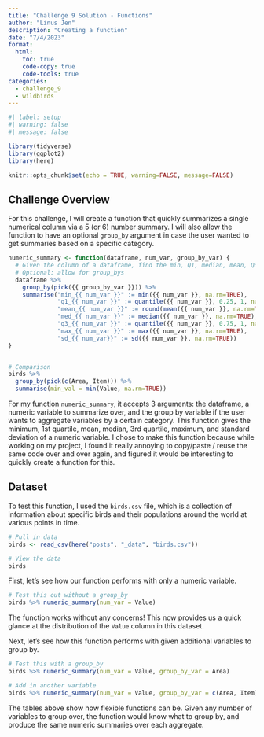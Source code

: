 ```yaml
---
title: "Challenge 9 Solution - Functions"
author: "Linus Jen"
description: "Creating a function"
date: "7/4/2023"
format:
  html:
    toc: true
    code-copy: true
    code-tools: true
categories:
  - challenge_9
  - wildbirds
---
```


```r
#| label: setup
#| warning: false
#| message: false

library(tidyverse)
library(ggplot2)
library(here)

knitr::opts_chunk$set(echo = TRUE, warning=FALSE, message=FALSE)
```

## Challenge Overview

For this challenge, I will create a function that quickly summarizes a single numerical column via a 5 (or 6) number summary. I will also allow the function to have an optional `group_by` argument in case the user wanted to get summaries based on a specific category.

```r
numeric_summary <- function(dataframe, num_var, group_by_var) {
  # Given the column of a dataframe, find the min, Q1, median, mean, Q3, max, and st. dev. for that column
  # Optional: allow for group_bys
  dataframe %>%
    group_by(pick({{ group_by_var }})) %>%
    summarise("min_{{ num_var }}" := min({{ num_var }}, na.rm=TRUE),
              "q1_{{ num_var }}" := quantile({{ num_var }}, 0.25, 1, na.rm=TRUE),
              "mean_{{ num_var }}" := round(mean({{ num_var }}, na.rm=TRUE), 4),
              "med_{{ num_var }}" := median({{ num_var }}, na.rm=TRUE),
              "q3_{{ num_var }}" := quantile({{ num_var }}, 0.75, 1, na.rm=TRUE),
              "max_{{ num_var }}" := max({{ num_var }}, na.rm=TRUE),
              "sd_{{ num_var}}" := sd({{ num_var }}, na.rm=TRUE))
}


# Comparison
birds %>%
  group_by(pick(c(Area, Item))) %>%
  summarise(min_val = min(Value, na.rm=TRUE))

```

For my function `numeric_summary`, it accepts 3 arguments: the dataframe, a numeric variable to summarize over, and the group by variable if the user wants to aggregate variables by a certain category. This function gives the minimum, 1st quartile, mean, median, 3rd quartile, maximum, and standard deviation of a numeric variable. I chose to make this function because while working on my project, I found it really annoying to copy/paste / reuse the same code over and over again, and figured it would be interesting to quickly create a function for this.


## Dataset

To test this function, I used the `birds.csv` file, which is a collection of information about specific birds and their populations around the world at various points in time.

```r
# Pull in data
birds <- read_csv(here("posts", "_data", "birds.csv"))

# View the data
birds
```

First, let's see how our function performs with only a numeric variable.

```r
# Test this out without a group_by
birds %>% numeric_summary(num_var = Value)
```

The function works without any concerns! This now provides us a quick glance at the distribution of the `Value` column in this dataset.

Next, let's see how this function performs with given additional variables to group by.

```r
# Test this with a group_by
birds %>% numeric_summary(num_var = Value, group_by_var = Area)

# Add in another variable
birds %>% numeric_summary(num_var = Value, group_by_var = c(Area, Item))
```

The tables above show how flexible functions can be. Given any number of variables to group over, the function would know what to group by, and produce the same numeric summaries over each aggregate.
